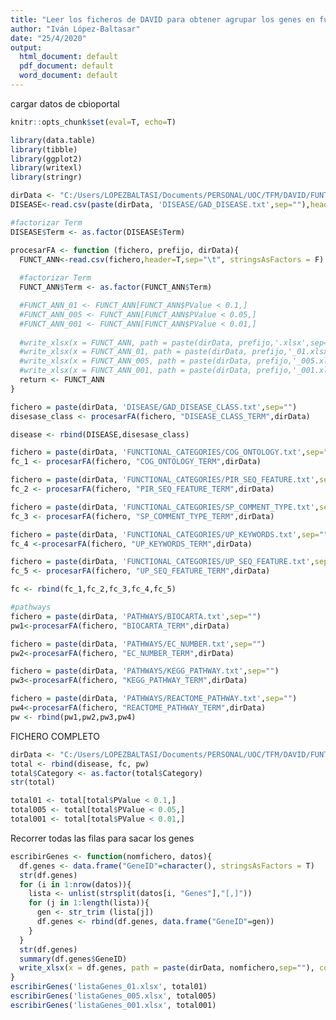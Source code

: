 ```yaml
---
title: "Leer los ficheros de DAVID para obtener agrupar los genes en función de su p-value"
author: "Iván López-Baltasar"
date: "25/4/2020"
output:
  html_document: default
  pdf_document: default
  word_document: default
---
```

cargar datos de cbioportal


```r
knitr::opts_chunk$set(eval=T, echo=T)
```


```r
library(data.table)
library(tibble)
library(ggplot2)
library(writexl)
library(stringr)


```


```r
dirData <- "C:/Users/LOPEZBALTASI/Documents/PERSONAL/UOC/TFM/DAVID/FUNTIONAL_ANNOTATION/"
DISEASE<-read.csv(paste(dirData, 'DISEASE/GAD_DISEASE.txt',sep=""),header=T,sep="\t", stringsAsFactors = F)

#factorizar Term
DISEASE$Term <- as.factor(DISEASE$Term)

```


```r

procesarFA <- function (fichero, prefijo, dirData){
  FUNCT_ANN<-read.csv(fichero,header=T,sep="\t", stringsAsFactors = F)
  
  #factorizar Term
  FUNCT_ANN$Term <- as.factor(FUNCT_ANN$Term)

  #FUNCT_ANN_01 <- FUNCT_ANN[FUNCT_ANN$PValue < 0.1,]
  #FUNCT_ANN_005 <- FUNCT_ANN[FUNCT_ANN$PValue < 0.05,]
  #FUNCT_ANN_001 <- FUNCT_ANN[FUNCT_ANN$PValue < 0.01,]
  
  #write_xlsx(x = FUNCT_ANN, path = paste(dirData, prefijo,'.xlsx',sep=""), col_names = TRUE)
  #write_xlsx(x = FUNCT_ANN_01, path = paste(dirData, prefijo,'_01.xlsx',sep=""), col_names = TRUE)
  #write_xlsx(x = FUNCT_ANN_005, path = paste(dirData, prefijo,'_005.xlsx',sep=""), col_names = TRUE)
  #write_xlsx(x = FUNCT_ANN_001, path = paste(dirData, prefijo,'_001.xlsx',sep=""), col_names = TRUE)
  return <- FUNCT_ANN
}

fichero = paste(dirData, 'DISEASE/GAD_DISEASE_CLASS.txt',sep="")
disesase_class <- procesarFA(fichero, "DISEASE_CLASS_TERM",dirData)

disease <- rbind(DISEASE,disesase_class)

fichero = paste(dirData, 'FUNCTIONAL_CATEGORIES/COG_ONTOLOGY.txt',sep="")
fc_1 <- procesarFA(fichero, "COG_ONTOLOGY_TERM",dirData)

fichero = paste(dirData, 'FUNCTIONAL_CATEGORIES/PIR_SEQ_FEATURE.txt',sep="")
fc_2 <- procesarFA(fichero, "PIR_SEQ_FEATURE_TERM",dirData)

fichero = paste(dirData, 'FUNCTIONAL_CATEGORIES/SP_COMMENT_TYPE.txt',sep="")
fc_3 <- procesarFA(fichero, "SP_COMMENT_TYPE_TERM",dirData)

fichero = paste(dirData, 'FUNCTIONAL_CATEGORIES/UP_KEYWORDS.txt',sep="")
fc_4 <-procesarFA(fichero, "UP_KEYWORDS_TERM",dirData)

fichero = paste(dirData, 'FUNCTIONAL_CATEGORIES/UP_SEQ_FEATURE.txt',sep="")
fc_5 <- procesarFA(fichero, "UP_SEQ_FEATURE_TERM",dirData)

fc <- rbind(fc_1,fc_2,fc_3,fc_4,fc_5)

#pathways
fichero = paste(dirData, 'PATHWAYS/BIOCARTA.txt',sep="")
pw1<-procesarFA(fichero, "BIOCARTA_TERM",dirData)

fichero = paste(dirData, 'PATHWAYS/EC_NUMBER.txt',sep="")
pw2<-procesarFA(fichero, "EC_NUMBER_TERM",dirData)

fichero = paste(dirData, 'PATHWAYS/KEGG_PATHWAY.txt',sep="")
pw3<-procesarFA(fichero, "KEGG_PATHWAY_TERM",dirData)

fichero = paste(dirData, 'PATHWAYS/REACTOME_PATHWAY.txt',sep="")
pw4<-procesarFA(fichero, "REACTOME_PATHWAY_TERM",dirData)
pw <- rbind(pw1,pw2,pw3,pw4)


```

FICHERO COMPLETO

```r
dirData <- "C:/Users/LOPEZBALTASI/Documents/PERSONAL/UOC/TFM/DAVID/FUNTIONAL_ANNOTATION/"
total <- rbind(disease, fc, pw)
total$Category <- as.factor(total$Category)
str(total)

total01 <- total[total$PValue < 0.1,]
total005 <- total[total$PValue < 0.05,]
total001 <- total[total$PValue < 0.01,]

```

Recorrer todas las filas para sacar los genes
```r
escribirGenes <- function(nomfichero, datos){
  df.genes <- data.frame("GeneID"=character(), stringsAsFactors = T)
  str(df.genes)
  for (i in 1:nrow(datos)){
    lista <- unlist(strsplit(datos[i, "Genes"],"[,]"))
    for (j in 1:length(lista)){
      gen <- str_trim (lista[j])
      df.genes <- rbind(df.genes, data.frame("GeneID"=gen))
    }
  }
  str(df.genes)
  summary(df.genes$GeneID)
  write_xlsx(x = df.genes, path = paste(dirData, nomfichero,sep=""), col_names = TRUE)
}
escribirGenes('listaGenes_01.xlsx', total01)
escribirGenes('listaGenes_005.xlsx', total005)
escribirGenes('listaGenes_001.xlsx', total001)
```


